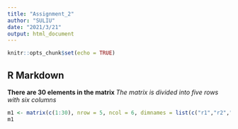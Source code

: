 ```yaml
---
title: "Assignment_2"
author: "SULIU"
date: "2021/3/21"
output: html_document
---
```


```r
knitr::opts_chunk$set(echo = TRUE)
```

## R Markdown

**There are 30 elements in the matrix **
*The matrix is divided into five rows with six columns*
```r
m1 <- matrix(c(1:30), nrow = 5, ncol = 6, dimnames = list(c("r1","r2","r3","r4","r5"),c("c1","c2","c3","c4","c5","c6")))
m1
```